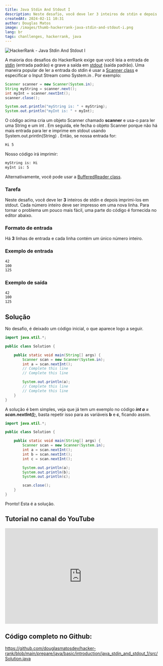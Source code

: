 ```yaml
---
title: Java Stdin And Stdout I
description: Neste desafio, você deve ler 3 inteiros de stdin e depois imprimi-los em stdout. Cada número inteiro deve ser impresso em uma nova linha. Para tornar o problema um pouco mais fácil, uma parte do código é fornecida no editor abaixo.
createdAt: 2024-02-11 10:31
author: Douglas Matos
image: /images/thumb-hackerrank-java-stdin-and-stdout-i.png
lang: br
tags: chanllenges, hackerrank, java
---
```

![HackerRank - Java Stdin And Stdout I](/images/thumb-hackerrank-java-stdin-and-stdout-i.png)

A maioria dos desafios do HackerRank exige que você leia a entrada de [stdin](https://en.wikipedia.org/wiki/Standard_streams#Standard_input_.28stdin.29) (entrada padrão) e grave a saída em
[stdout](https://en.wikipedia.org/wiki/Standard_streams#Standard_output_.28stdout.29) (saída padrão).
Uma maneira popular de ler a entrada do stdin é usar a [Scanner class](https://docs.oracle.com/javase/8/docs/api/java/util/Scanner.html) e especificar o Input Stream como System.in . Por exemplo:

```Java
Scanner scanner = new Scanner(System.in);
String myString = scanner.next();
int myInt = scanner.nextInt();
scanner.close();

System.out.println("myString is: " + myString);
System.out.println("myInt is: " + myInt);
```

O código acima cria um objeto Scanner chamado **scanner** e usa-o para ler uma String e um int . Em seguida, ele fecha o objeto Scanner porque não há mais entrada para ler e imprime em stdout usando System.out.println(String) . Então, se nossa entrada for:

```Bash
Hi 5
```
Nosso código irá imprimir:

```Bash
myString is: Hi
myInt is: 5
```

Alternativamente, você pode usar a [BufferedReader class](https://docs.oracle.com/javase/8/docs/api/java/io/BufferedReader.html).

### Tarefa

Neste desafio, você deve ler **3** inteiros de stdin e depois imprimi-los em stdout. Cada número inteiro deve ser impresso em uma nova linha. Para tornar o problema um pouco mais fácil, uma parte do código é fornecida no editor abaixo.

### Formato de entrada
Há **3** linhas de entrada e cada linha contém um único número inteiro.

### Exemplo de entrada
```Bash
42
100
125
```

### Exemplo de saída
```Bash
42
100
125
```

## Solução

No desafio, é deixado um código inicial, o que aparece logo a seguir.

```Java
import java.util.*;

public class Solution {

    public static void main(String[] args) {
        Scanner scan = new Scanner(System.in);
        int a = scan.nextInt();
        // Complete this line
        // Complete this line

        System.out.println(a);
        // Complete this line
        // Complete this line
    }
}
```

A solução é bem simples, veja que já tem um exemplo no código ***int a = scan.nextInt();***,
basta repetir isso para as variáveis **b** e **c**, ficando assim.

```Java
import java.util.*;

public class Solution {

    public static void main(String[] args) {
        Scanner scan = new Scanner(System.in);
        int a = scan.nextInt();
        int b = scan.nextInt();
        int c = scan.nextInt();

        System.out.println(a);
        System.out.println(b);
        System.out.println(c);

        scan.close();
    }
}
```

Pronto! Esta é a solução.

## Tutorial no canal do YouTube
<iframe width="100%" height="315" src="https://www.youtube.com/embed/Vm80O9JCNyI?si=_n0oP8cNJ1wF0oeR" title="YouTube video player" frameborder="0" allow="accelerometer; autoplay; clipboard-write; encrypted-media; gyroscope; picture-in-picture; web-share" allowfullscreen></iframe>

## Código completo no Github: 

https://github.com/douglasmatosdev/hacker-rank/blob/main/prepare/java/basic/introduction/java_stdin_and_stdout_1/src/Solution.java
